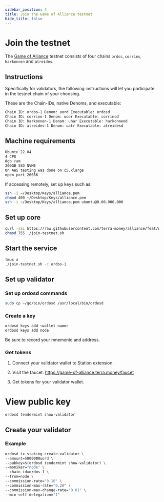 ```yaml
---
sidebar_position: 4
title: Join the Game of Alliance testnet
hide_title: false
---
```



# Join the testnet

The [Game of Alliance](../game-of-alliance/overview.mdx) testnet consists of four chains `ordos`, `corrino`, `harkonnen` and `atreides`.

## Instructions

Specifically for validators, the following instructions will let you participate in the testnet chain of your choosing.

These are the Chain-IDs, native Denoms, and executable:

```sh Chains
Chain ID: ordos-1 Denom: uord Executable: ordosd
Chain ID: corrino-1 Denom: ucor Executable: corrinod
Chain ID: harkonnen-1 Denom: uhar Executable: harkonnend
Chain ID: atreides-1 Denom: uatr Executable: atreidesd
```

## Machine requirements

```sh Requirements
Ubuntu 22.04
4 CPU
8gb ram
200GB SSD NVME
On AWS testing was done on c5.xlarge
open port 26656
```

If accessing remotely, set up keys such as:

```sh Setup
ssh -i ~/Desktop/Keys/alliance.pem
chmod 400 ~/Desktop/Keys/alliance.pem
ssh -i ~/Desktop/Keys/alliance.pem ubuntu@0.00.000.000
```

## Set up core

```sh Setup
curl -sSL https://raw.githubusercontent.com/terra-money/alliance/feat/wasm-testnets/scripts/join-testnet.sh -O 
chmod 755 ./join-testnet.sh
```

## Start the service

```sh Setup
tmux a
./join-testnet.sh -c ordos-1

```

## Set up validator

### Set up ordosd commands

```sh Setup
sudo cp ~/go/bin/ordosd /usr/local/bin/ordosd
```

### Create a key

```sh Setup
ordosd keys add <wallet name>
ordosd keys add node
```

Be sure to record your mnemonic and address.

### Get tokens 

1. Connect your validator wallet to Station extension. 

2. Visit the faucet: https://game-of-alliance.terra.money/faucet

3. Get tokens for your validator wallet. 

# View public key

```sh Setup
ordosd tendermint show-validator

```

## Create your validator

### Example

```sh Setup
ordosd tx staking create-validator \
--amount=5000000uord \
--pubkey=$(ordosd tendermint show-validator) \
--moniker="node" \
--chain-id=ordos-1 \
--from=node \
--commission-rate="0.10" \
--commission-max-rate="0.20" \
--commission-max-change-rate="0.01" \
--min-self-delegation="1"
```